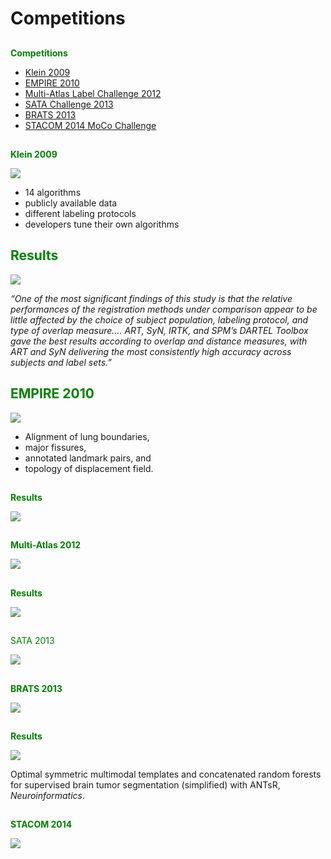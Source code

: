 
# Competitions

##

<span style="color:green;">__Competitions__</span>

* [Klein 2009](http://www.ncbi.nlm.nih.gov/pubmed/19195496)
* [EMPIRE 2010](http://empire10.isi.uu.nl)
* [Multi-Atlas Label Challenge 2012](https://masi.vuse.vanderbilt.edu/workshop2012/index.php/Main_Page)
* [SATA Challenge 2013](https://masi.vuse.vanderbilt.edu/workshop2013/index.php/MICCAI_2013_SATA_Challenge_and_Workshop:Current_events)
* [BRATS 2013](http://martinos.org/qtim/miccai2013/)
* [STACOM 2014 MoCo Challenge](http://www.cardiacatlas.org/web/stacom2014/moco-introduction)

<!--- ![](./evaluation/figures/evalhistory.png) -->

##

<span style="color:green;">__Klein 2009__</span>

![](./competitions/figures/nihms-130679-f0001.jpg)

* 14 algorithms
* publicly available data
* different labeling protocols
* developers tune their own algorithms

## <span style="color:green;">Results</span>

![](./competitions/figures/KleinResults2009.png)

_"One of the most significant findings of this study is that the relative performances of
the registration methods under comparison appear to be little affected by the choice of
subject population, labeling protocol, and type of overlap measure....  ART, SyN, IRTK, and
SPM's DARTEL Toolbox gave the best results according to overlap and distance measures,
with ART and SyN delivering the most consistently high accuracy across subjects and label sets."_

## <span style="color:green;">EMPIRE 2010</span>

![](./competitions/figures/EMPIRE10criteria.png)

* Alignment of lung boundaries,
* major fissures,
* annotated landmark pairs, and
* topology of displacement field.


##

<span style="color:green;">__Results__</span>

![](./competitions/figures/EMPIRE10Results.png)

##

<span style="color:green;">__Multi-Atlas 2012__</span>

![](./competitions/figures/NKI30_MALF.png)

##

<span style="color:green;">__Results__</span>

![](./competitions/figures/MALF2012.png)


##

<span style="color:green;">SATA 2013</span>

![](./competitions/figures/SATA_data.png)

##

<span style="color:green;">__BRATS 2013__</span>

![](./competitions/figures/brats2013results1.png)

##

<span style="color:green;">__Results__</span>

![](./competitions/figures/brats2013results2.png)

Optimal symmetric multimodal templates and concatenated random forests for
supervised brain tumor segmentation (simplified) with ANTsR, _Neuroinformatics_.

##

<span style="color:green;">__STACOM 2014__</span>

![](./competitions/figures/image_gallery.gif)

<!--- A great opportunity to showcase a [new SyN variant](http://www.ncbi.nlm.nih.gov/pubmed/24409140) -->
